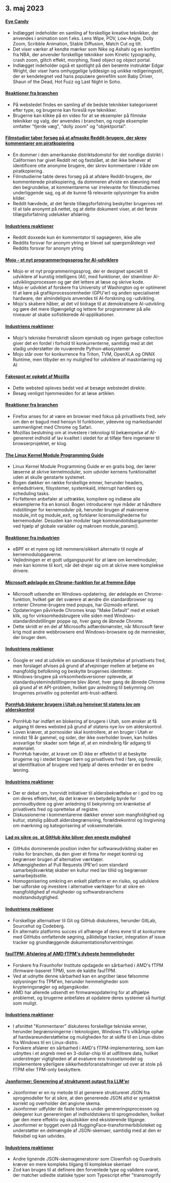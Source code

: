 

<CallToAction />

<Steps>

## 3. maj 2023

#### [Eye Candy](https://eycndy.com)

- Indlægget indeholder en samling af forskellige kreative teknikker, der anvendes i animation som f.eks. Lens Wipe, POV, Low-Angle, Dolly Zoom, Scribble Animation, Stable Diffusion, Match Cut og tilt.
- Det viser værker af kendte mærker som Nike og Ashahi og en kortfilm fra NBA, der anvender forskellige teknikker som Kinetic typography, crash zoom, glitch effekt, morphing, fixed object og object portal.
- Indlægget indeholder også et spotlight på den berømte instruktør Edgar Wright, der viser hans omhyggelige lyddesign og unikke redigeringsstil, der er kendetegnet ved hans populære genrefilm som Baby Driver, Shaun of the Dead, Hot Fuzz og Last Night in Soho.

#### [Reaktioner fra branchen](http://news.ycombinator.com/item?id=35791575)

- På webstedet findes en samling af de bedste teknikker kategoriseret efter type, og brugerne kan foreslå nye teknikker.
- Brugerne kan klikke på en video for at se eksempler på filmiske teknikker og valg, der anvendes i branchen, og nogle eksempler omfatter "fjerde væg", "dolly zoom" og "objektportal".

#### [Filmstudier taber forsøg på at afmaske Reddit-brugere, der skrev kommentarer om piratkopiering](https://arstechnica.com/tech-policy/2023/05/judge-wont-force-reddit-to-identify-anonymous-users-who-discussed-piracy/)

- En dommer i den amerikanske distriktsdomstol for det nordlige distrikt i Californien har givet Reddit ret og fastslået, at det ikke behøver at identificere otte anonyme brugere, der skrev kommentarer i tråde om piratkopiering.
- Filmstudierne tabte deres forsøg på at afsløre Reddit-brugere, der kommenterede piratkopiering, da dommeren afviste en stævning med den begrundelse, at kommentarerne var irrelevante for filmstudiernes underliggende sag, og at de kunne få relevante oplysninger fra andre kilder.
- Reddit hævdede, at det første tillægsforfatning beskytter brugernes ret til at tale anonymt på nettet, og at dette dokument viser, at det første tillægsforfatning udelukker afsløring.

#### [Industriens reaktioner](http://news.ycombinator.com/item?id=35787080)

- Reddit doxxede kun én kommentator til sagsøgeren, ikke alle
- Reddits forsvar for anonym ytring er blevet sat spørgsmålstegn ved Reddits forsvar for anonym ytring

#### [Mojo - et nyt programmeringssprog for AI-udviklere](https://www.modular.com/mojo)

- Mojo er et nyt programmeringssprog, der er designet specielt til udviklere af kunstig intelligens (AI), med funktioner, der strømliner AI-udviklingsprocessen og gør det lettere at læse og skrive kode.
- Mojo er udviklet af forskere fra University of Washington og er optimeret til at køre på grafikprocessorenheder (GPU'er) og anden specialiseret hardware, der almindeligvis anvendes til AI-forskning og -udvikling.
- Mojo's skabere håber, at det vil bidrage til at demokratisere AI-udvikling og gøre det mere tilgængeligt og lettere for programmører på alle niveauer at skabe sofistikerede AI-applikationer.

#### [Industriens reaktioner](http://news.ycombinator.com/item?id=35790367)

- Mojo's tekniske fremskridt såsom ejerskab og ingen garbage collection giver det en fordel i forhold til konkurrenterne, samtidig med at det stadig understøtter de nuværende Python-økosystemer
- Mojo står over for konkurrence fra Triton, TVM, OpenXLA og ONNX Runtime, men tilbyder en ny mulighed for udviklere af maskinlæring og AI

#### [Fakespot er opkøbt af Mozilla](https://www.fakespot.com/post/fakespot-acquired-by-mozilla)

- Dette websted opleves bedst ved at besøge webstedet direkte.
- Besøg venligst hjemmesiden for at læse artiklen.

#### [Reaktioner fra branchen](http://news.ycombinator.com/item?id=35789963)

- Firefox anses for at være en browser med fokus på privatlivets fred, selv om den er bagud med hensyn til funktioner, ydeevne og markedsandel sammenlignet med Chrome og Safari.
- Mozillas beslutning om at investere i teknologi til bekæmpelse af AI-genereret indhold af lav kvalitet i stedet for at tilføje flere ingeniører til browserprojektet, er klog.

#### [The Linux Kernel Module Programming Guide](https://sysprog21.github.io/lkmpg/)

- Linux Kernel Module Programming Guide er en gratis bog, der lærer læserne at skrive kernelmoduler, som udvider kernens funktionalitet uden at skulle genstarte systemet.
- Bogen dækker en række forskellige emner, herunder headers, enhedsdrivere, filsystemer, systemkald, interrupt handlers og scheduling tasks.
- Forfatteren anbefaler at udtrække, kompilere og indlæse alle eksemplerne fra en konsol. Bogen introducerer nye måder at håndtere indstillinger for kernemoduler på, herunder brugen af makroerne module_init og module_exit, og forklarer licensmulighederne for kernemoduler. Desuden kan moduler tage kommandotidsargumenter ved hjælp af globale variabler og makroen module_param().

#### [Reaktioner fra industrien](http://news.ycombinator.com/item?id=35782630)

- eBPF er et nyere og lidt nemmere/sikkert alternativ til nogle af kernemodulopgaverne.
- Vejledningen er et godt udgangspunkt for at lære om kernelmoduler, men kan komme til kort, når det drejer sig om at skrive mere komplekse drivere.

#### [Microsoft ødelagde en Chrome-funktion for at fremme Edge](https://gizmodo.com/microsoft-windows-google-chrome-feature-broken-edge-1850392901)

- Microsoft udsendte en Windows-opdatering, der ødelagde en Chrome-funktion, hvilket gør det sværere at ændre din standardbrowser og irriterer Chrome-brugere med popups, har Gizmodo erfaret.
- Opdateringen påvirkede Chromes knap "Make Default" med et enkelt klik, og for virksomhedsbrugere ville siden med Windows-standardindstillinger poppe op, hver gang de åbnede Chrome.
- Dette skridt er en del af Microsofts adfærdsmønster, når Microsoft fører krig mod andre webbrowsere end Windows-browsere og de mennesker, der bruger dem.

#### [Industriens reaktioner](http://news.ycombinator.com/item?id=35787707)

- Google er ved at udvikle en sandkasse til beskyttelse af privatlivets fred, men forslaget afvises på grund af afvejninger mellem at betjene en mangfoldig befolkning og beskytte brugernes identiteter.
- Windows-brugere på virksomhedsversioner oplevede, at standardsystemindstillingerne blev åbnet, hver gang de åbnede Chrome på grund af et API-problem, hvilket gav anledning til bekymring om brugernes privatliv og potentiel anti-trust-adfærd.

#### [PornHub blokerer brugere i Utah og henviser til statens lov om alderskontrol](https://kslnewsradio.com/2003298/adult-website-pornhub-blocks-users-in-utah-from-accessing-the-site/)

- PornHub har indført en blokering af brugere i Utah, som ønsker at få adgang til deres websted på grund af statens nye lov om alderskontrol.
- Loven kræver, at pornosider skal kontrollere, at en bruger i Utah er mindst 18 år gammel, og sider, der ikke overholder loven, kan holdes ansvarlige for skader som følge af, at en mindreårig får adgang til materialet.
- PornHub hævder, at kravet om ID ikke er effektivt til at beskytte brugerne og i stedet bringer børn og privatlivets fred i fare, og foreslår, at identifikation af brugere ved hjælp af deres enheder er en bedre løsning.

#### [Industriens reaktioner](http://news.ycombinator.com/item?id=35786086)

- Der er debat om, hvorvidt initiativer til aldersbekræftelse er i god tro og om deres effektivitet, da det kræver en betydelig byrde for pornoudbydere og giver anledning til bekymring om krænkelse af privatlivets fred og oprettelse af registre.
- Diskussionerne i kommentarerne dækker emner som mangfoldighed og kultur, statslig påbudt aldersbegrænsning, forældrekontrol og lovgivning om mærkning og kategorisering af voksenmateriale.

#### [Lad os sikre os, at GitHub ikke bliver den eneste mulighed](https://blog.edwardloveall.com/lets-make-sure-github-doesnt-become-the-only-option)

- GitHubs dominerende position inden for softwareudvikling skaber en risiko for branchen, da den giver ét firma for meget kontrol og begrænser brugen af alternative værktøjer.
- Afhængigheden af Pull Requests (PR'er) som standard samarbejdsværktøj skaber en kultur med lav tillid og begrænser samarbejdsstile.
- Homogenisering omkring en enkelt platform er en risiko, og udviklere bør udforske og investere i alternative værktøjer for at sikre en mangfoldighed af muligheder og softwarebranchens modstandsdygtighed.

#### [Industriens reaktioner](http://news.ycombinator.com/item?id=35787102)

- Forskellige alternativer til Git og GitHub diskuteres, herunder GitLab, Sourcehut og Codeberg.
- En alternativ platforms succes vil afhænge af dens evne til at konkurrere med GitHubs omfattende søgning, pålidelige tracker, integration af issue tracker og grundlæggende dokumentationsforventninger.

#### [faulTPM: Afsløring af AMD fTPM's dybeste hemmeligheder](https://arxiv.org/abs/2304.14717)

- Forskere fra Fraunhofer Institute opdagede en sårbarhed i AMD's fTPM (firmware-baseret TPM), som de kaldte faulTPM.
- Ved at udnytte denne sårbarhed kan en angriber læse følsomme oplysninger fra TPM'en, herunder hemmeligheder som krypteringsnøgler og adgangskoder.
- AMD har allerede udsendt en firmwareopdatering for at afhjælpe problemet, og brugerne anbefales at opdatere deres systemer så hurtigt som muligt.

#### [Industriens reaktioner](http://news.ycombinator.com/item?id=35787195)

- I afsnittet "Kommentarer" diskuteres forskellige tekniske emner, herunder begrænsningerne i teknologien, Windows 11's vilkårlige ophør af hardwareunderstøttelse og muligheden for at skifte til en Linux-distro fra Windows til en Linux-distro.
- Forskere afslører en sårbarhed i AMD's fTPM-implementering, som kan udnyttes i et angreb med en 3-dollar-chip til at udfiltrere data, hvilket understreger vigtigheden af at evaluere ens trusselsmodel og implementere yderligere sikkerhedsforanstaltninger ud over at stole på fTPM eller TPM-only beskyttere.

#### [Jsonformer: Generering af struktureret output fra LLM'er](https://github.com/1rgs/jsonformer)

- Jsonformer er en ny metode til at generere struktureret JSON fra sprogmodeller for at sikre, at den genererede JSON altid er syntaktisk korrekt og overholder det angivne skema.
- Jsonformer udfylder de faste tokens under genereringsprocessen og delegerer kun genereringen af indholdstokens til sprogmodellen, hvilket gør den mere effektiv og skudsikker end eksisterende tilgange.
- Jsonformer er bygget oven på HuggingFace-transformerbiblioteket og understøtter en delmængde af JSON-skemaer, samtidig med at den er fleksibel og kan udvides.

#### [Industriens reaktioner](http://news.ycombinator.com/item?id=35790092)

- Andre lignende JSON-skemageneratorer som Clownfish og Guardrails kræver en mere kompleks tilgang til komplekse skemaer
- Zod kan bruges til at definere den forventede type og validere svaret, der matcher udledte statiske typer som Typescript efter "transmogrify

</Steps>
